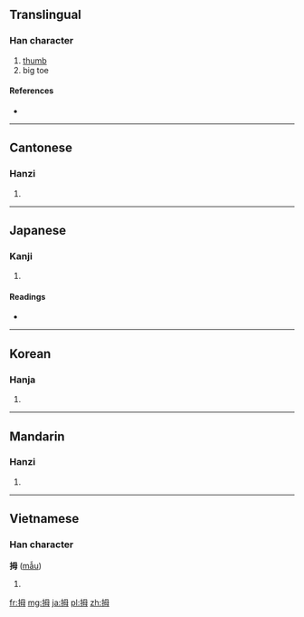 ==Translingual==

===Han character===
{{Han char|rn=64|rad=手|as=05|sn=8|four=5705<sub>0</sub>|canj=手田卜戈 (QWYI)}}

# [[thumb]]
# big toe

====References====
* {{Han ref|kx=0424.220|dkj=11944|dj=0773.030|hdz=31862.050|uh=62C7|ud=25287|bh=A9E6|bd=43494}}

----

==Cantonese==

===Hanzi===
{{yue-hanzi|jyut=|y=mou5}}

# {{defn|Cantonese|sort=手05}}

----

==Japanese==

===Kanji===
{{ja-kanji|grade=|rs=手05}}

# {{defn|Japanese|sort=手05}}

====Readings====
* {{ja-readings|on=[[ぼ]] (bo), [[ぼう]] (bō)|kun=[[おやゆび]] (oyayubi)}}

----

==Korean==

===Hanja===
{{ko-hanja|hangeul=무|eumhun=|rv=mu|mr=mu|y=mu}}

# {{defn|Korean|sort=手05}}

----

==Mandarin==

===Hanzi===
{{cmn-hanzi|pin=[[diān]] ([[dian1]]), [[mǔ]] ([[mu3]]), [[niān]] ([[nian1]]), [[niǎn]] ([[nian3]])|wg=tien<sup>1</sup>, mu<sup>3</sup>, nien<sup>1</sup>, nien<sup>3</sup>}}

# {{defn|Mandarin|sort=手05}}

----

==Vietnamese==

===Han character===
'''拇''' ([[mẫu]])

# {{defn|Vietnamese}}

[[fr:拇]]
[[mg:拇]]
[[ja:拇]]
[[pl:拇]]
[[zh:拇]]
